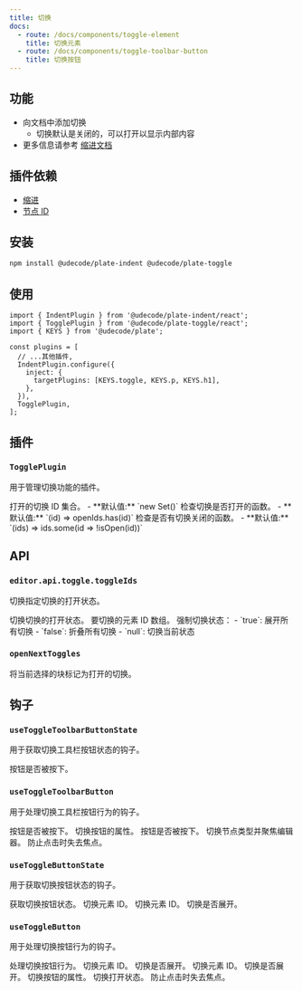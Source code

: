 ```yaml
---
title: 切换
docs:
  - route: /docs/components/toggle-element
    title: 切换元素
  - route: /docs/components/toggle-toolbar-button
    title: 切换按钮
---
```


<ComponentPreview name="toggle-demo" />

<PackageInfo>

## 功能

- 向文档中添加切换
  - 切换默认是关闭的，可以打开以显示内部内容
- 更多信息请参考 [缩进文档](/docs/indent)

## 插件依赖

- [缩进](/docs/indent)
- [节点 ID](/docs/node-id)

</PackageInfo>

## 安装

```bash
npm install @udecode/plate-indent @udecode/plate-toggle
```

## 使用

```tsx
import { IndentPlugin } from '@udecode/plate-indent/react';
import { TogglePlugin } from '@udecode/plate-toggle/react';
import { KEYS } from '@udecode/plate';

const plugins = [
  // ...其他插件,
  IndentPlugin.configure({
    inject: {
      targetPlugins: [KEYS.toggle, KEYS.p, KEYS.h1],
    },
  }),
  TogglePlugin,
];
```

## 插件

### `TogglePlugin`

用于管理切换功能的插件。

<API name="TogglePlugin">
<APIOptions type="object">
  <APIItem name="openIds" type="Set<string>" optional>
    打开的切换 ID 集合。
    - **默认值:** `new Set()`
  </APIItem>
  <APIItem name="isOpen" type="(toggleId: string) => boolean" optional>
    检查切换是否打开的函数。
    - **默认值:** `(id) => openIds.has(id)`
  </APIItem>
  <APIItem name="someClosed" type="(toggleIds: string[]) => boolean" optional>
    检查是否有切换关闭的函数。
    - **默认值:** `(ids) => ids.some(id => !isOpen(id))`
  </APIItem>
</APIOptions>
</API>

## API

### `editor.api.toggle.toggleIds`

切换指定切换的打开状态。

<API name="editor.api.toggle.toggleIds">
切换切换的打开状态。

<APIParameters>
  <APIItem name="ids" type="string[]">
    要切换的元素 ID 数组。
  </APIItem>
  <APIItem name="force" type="boolean | null" optional>
    强制切换状态：
    - `true`: 展开所有切换
    - `false`: 折叠所有切换
    - `null`: 切换当前状态
  </APIItem>
</APIParameters>
</API>

### `openNextToggles`

将当前选择的块标记为打开的切换。

## 钩子

### `useToggleToolbarButtonState`

用于获取切换工具栏按钮状态的钩子。

<API name="useToggleToolbarButtonState">
<APIReturns type="object">
  <APIItem name="pressed" type="boolean">
    按钮是否被按下。
  </APIItem>
</APIReturns>
</API>

### `useToggleToolbarButton`

用于处理切换工具栏按钮行为的钩子。

<API name="useToggleToolbarButton">
<APIState>
  <APIItem name="pressed" type="boolean">
    按钮是否被按下。
  </APIItem>
</APIState>

<APIReturns type="object">
  <APIItem name="props" type="object">
    切换按钮的属性。
    <APISubList>
      <APISubListItem parent="props" name="pressed" type="boolean">
        按钮是否被按下。
      </APISubListItem>
      <APISubListItem parent="props" name="onClick" type="function">
        切换节点类型并聚焦编辑器。
      </APISubListItem>
      <APISubListItem parent="props" name="onMouseDown" type="function">
        防止点击时失去焦点。
      </APISubListItem>
    </APISubList>
  </APIItem>
</APIReturns>
</API>

### `useToggleButtonState`

用于获取切换按钮状态的钩子。

<API name="useToggleButtonState">
获取切换按钮状态。

<APIParameters>
  <APIItem name="toggleId" type="string">
    切换元素 ID。
  </APIItem>
</APIParameters>

<APIReturns type="object">
  <APIItem name="toggleId" type="string">
    切换元素 ID。
  </APIItem>
  <APIItem name="open" type="boolean">
    切换是否展开。
  </APIItem>
</APIReturns>
</API>

### `useToggleButton`

用于处理切换按钮行为的钩子。

<API name="useToggleButton">
处理切换按钮行为。

<APIParameters>
  <APIItem name="toggleId" type="string">
    切换元素 ID。
  </APIItem>
  <APIItem name="open" type="boolean">
    切换是否展开。
  </APIItem>
</APIParameters>

<APIReturns type="object">
  <APIItem name="toggleId" type="string">
    切换元素 ID。
  </APIItem>
  <APIItem name="open" type="boolean">
    切换是否展开。
  </APIItem>
  <APIItem name="buttonProps" type="object">
    切换按钮的属性。
    <APISubList>
      <APISubListItem parent="buttonProps" name="onClick" type="function">
        切换打开状态。
      </APISubListItem>
      <APISubListItem parent="buttonProps" name="onMouseDown" type="function">
        防止点击时失去焦点。
      </APISubListItem>
    </APISubList>
  </APIItem>
</APIReturns>
</API>